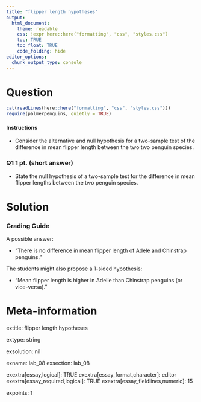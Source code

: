 ```yaml
---
title: "flipper length hypotheses"
output:  
  html_document:
    theme: readable
    css: !expr here::here("formatting", "css", "styles.css")
    toc: TRUE
    toc_float: TRUE
    code_folding: hide
editor_options: 
  chunk_output_type: console
---
```



Question
========

```r

cat(readLines(here::here("formatting", "css", "styles.css")))
require(palmerpenguins, quietly = TRUE)
```

<div class="instructionsborder">

#### Instructions

- Consider the alternative and null hypothesis for a two-sample test of the difference in mean flipper length between the two two penguin species.

</div>

<div class="questionborder">

### Q1 1 pt. (short answer)

- State the null hypothesis of a two-sample test for the difference in mean flipper lengths between the two penguin species.

</div>

Solution
========

### Grading Guide

A possible answer:

- "There is no difference in mean flipper length of Adele and Chinstrap penguins."

The students might also propose a 1-sided hypothesis:

- "Mean flipper length is higher in Adelie than Chinstrap penguins (or vice-versa)." 


Meta-information
================
extitle: flipper length hypotheses

extype: string

exsolution: nil

exname: lab_08
exsection: lab_08

exextra[essay,logical]: TRUE
exextra[essay_format,character]: editor
exextra[essay_required,logical]: TRUE
exextra[essay_fieldlines,numeric]: 15

expoints: 1

